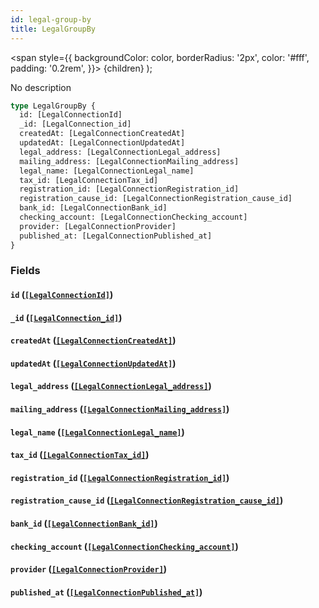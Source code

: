 ```yaml
---
id: legal-group-by
title: LegalGroupBy
---
```


<span
style={{
      backgroundColor: color,
      borderRadius: '2px',
      color: '#fff',
      padding: '0.2rem',
    }}>
{children}
</span>
);

No description

```graphql
type LegalGroupBy {
  id: [LegalConnectionId]
  _id: [LegalConnection_id]
  createdAt: [LegalConnectionCreatedAt]
  updatedAt: [LegalConnectionUpdatedAt]
  legal_address: [LegalConnectionLegal_address]
  mailing_address: [LegalConnectionMailing_address]
  legal_name: [LegalConnectionLegal_name]
  tax_id: [LegalConnectionTax_id]
  registration_id: [LegalConnectionRegistration_id]
  registration_cause_id: [LegalConnectionRegistration_cause_id]
  bank_id: [LegalConnectionBank_id]
  checking_account: [LegalConnectionChecking_account]
  provider: [LegalConnectionProvider]
  published_at: [LegalConnectionPublished_at]
}
```

### Fields

#### `id` ([`[LegalConnectionId]`](/v1/objects/legal-connection-id))

#### `_id` ([`[LegalConnection_id]`](/v1/objects/legal-connection-id))

#### `createdAt` ([`[LegalConnectionCreatedAt]`](/v1/objects/legal-connection-created-at))

#### `updatedAt` ([`[LegalConnectionUpdatedAt]`](/v1/objects/legal-connection-updated-at))

#### `legal_address` ([`[LegalConnectionLegal_address]`](/v1/objects/legal-connection-legal-address))

#### `mailing_address` ([`[LegalConnectionMailing_address]`](/v1/objects/legal-connection-mailing-address))

#### `legal_name` ([`[LegalConnectionLegal_name]`](/v1/objects/legal-connection-legal-name))

#### `tax_id` ([`[LegalConnectionTax_id]`](/v1/objects/legal-connection-tax-id))

#### `registration_id` ([`[LegalConnectionRegistration_id]`](/v1/objects/legal-connection-registration-id))

#### `registration_cause_id` ([`[LegalConnectionRegistration_cause_id]`](/v1/objects/legal-connection-registration-cause-id))

#### `bank_id` ([`[LegalConnectionBank_id]`](/v1/objects/legal-connection-bank-id))

#### `checking_account` ([`[LegalConnectionChecking_account]`](/v1/objects/legal-connection-checking-account))

#### `provider` ([`[LegalConnectionProvider]`](/v1/objects/legal-connection-provider))

#### `published_at` ([`[LegalConnectionPublished_at]`](/v1/objects/legal-connection-published-at))
